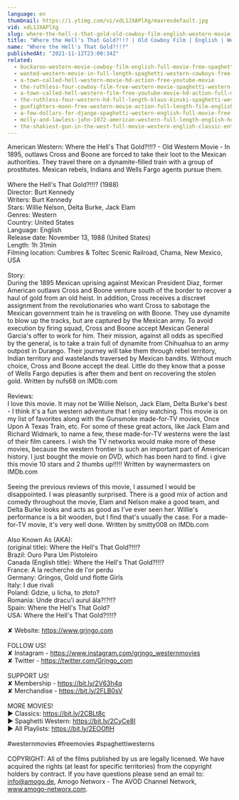 ```yaml
---
language: en
thumbnail: https://i.ytimg.com/vi/xdL1JXAPlXg/maxresdefault.jpg
vid: xdL1JXAPlXg
slug: where-the-hell-s-that-gold-old-cowboy-film-english-western-movie-in-full-length
title: "Where the Hell's That Gold?!!? | Old Cowboy Film | English | Western Movie in Full Length"
name: "Where the Hell's That Gold?!!?"
publishedAt: "2021-11-12T23:00:34Z"
related:
  - buckaroo-western-movie-cowboy-film-english-full-movie-free-spaghetti-western
  - wanted-western-movie-in-full-length-spaghetti-western-cowboys-free-movie
  - a-town-called-hell-western-movie-hd-action-free-youtube-movie
  - the-ruthless-four-cowboy-film-free-western-movie-spaghetti-western-english
  - a-town-called-hell-western-film-free-youtube-movie-hd-action-full-movie
  - the-ruthless-four-western-hd-full-length-klaus-kinski-spaghetti-western-full-movie
  - gunfighters-moon-free-western-movie-action-full-length-film-english
  - a-few-dollars-for-django-spaghetti-western-english-full-movie-free-full-youtube-movies
  - molly-and-lawless-john-1972-american-western-full-length-english-hd-free-full-moves
  - the-shakiest-gun-in-the-west-full-movie-western-english-classic-entire-film-full-free-movies
---
```


American Western: Where the Hell's That Gold?!!!? - Old Western Movie - In 1895, outlaws Cross and Boone are forced to take their loot to the Mexican authorities. They travel there on a dynamite-filled train with a group of prostitutes. Mexican rebels, Indians and Wells Fargo agents pursue them.<br />
<br />
Where the Hell's That Gold?!!!? (1988)<br />
Director: Burt Kennedy<br />
Writers: Burt Kennedy<br />
Stars: Willie Nelson, Delta Burke, Jack Elam<br />
Genres: Western<br />
Country: United States<br />
Language: English<br />
Release date: November 13, 1988 (United States)<br />
Length: 1h 31min<br />
Filming location: Cumbres & Toltec Scenic Railroad, Chama, New Mexico, USA<br />
<br />
Story:<br />
During the 1895 Mexican uprising against Mexican President Diaz, former American outlaws Cross and Boone venture south of the border to recover a haul of gold from an old heist. In addition, Cross receives a discreet assignment from the revolutionaries who want Cross to sabotage the Mexican government train he is traveling on with Boone. They use dynamite to blow up the tracks, but are captured by the Mexican army. To avoid execution by firing squad, Cross and Boone accept Mexican General Garcia's offer to work for him. Their mission, against all odds as specified by the general, is to take a train full of dynamite from Chihuahua to an army outpost in Durango. Their journey will take them through rebel territory, Indian territory and wastelands traversed by Mexican bandits. Without much choice, Cross and Boone accept the deal. Little do they know that a posse of Wells Fargo deputies is after them and bent on recovering the stolen gold. Written by nufs68 on IMDb.com<br />
<br />
Reviews:<br />
I love this movie. It may not be Willie Nelson, Jack Elam, Delta Burke's best - I think it's a fun western adventure that I enjoy watching. This movie is on my list of favorites along with the Gunsmoke made-for-TV movies, Once Upon A Texas Train, etc. For some of these great actors, like Jack Elam and Richard Widmark, to name a few, these made-for-TV westerns were the last of their film careers. I wish the TV networks would make more of these movies, because the western frontier is such an important part of American history. I just bought the movie on DVD, which has been hard to find. i give this movie 10 stars and 2 thumbs up!!!!! Written by waynermasters on IMDb.com<br />
<br />
Seeing the previous reviews of this movie, I assumed I would be disappointed. I was pleasantly surprised. There is a good mix of action and comedy throughout the movie, Elam and Nelson make a good team, and Delta Burke looks and acts as good as I've ever seen her. Willie's performance is a bit wooden, but I find that's usually the case. For a made-for-TV movie, it's very well done. Written by smitty008 on IMDb.com<br />
<br />
Also Known As (AKA):<br />
(original title): Where the Hell's That Gold?!!!?<br />
Brazil: Ouro Para Um Pistoleiro<br />
Canada (English title): Where the Hell's That Gold?!!!?<br />
France: A la recherche de l'or perdu<br />
Germany: Gringos, Gold und flotte Girls<br />
Italy: I due rivali<br />
Poland: Gdzie, u licha, to złoto?<br />
Romania: Unde dracu'i aurul ăla?!?!!?<br />
Spain: Where the Hell's That Gold?<br />
USA: Where the Hell's That Gold?!!!!?<br />
<br />
✘ Website: https://www.grjngo.com<br />
<br />
FOLLOW US!<br />
✘ Instagram - https://www.instagram.com/grjngo_westernmovies<br />
✘ Twitter - https://twitter.com/Grjngo_com<br />
<br />
SUPPORT US!<br />
✘ Membership - https://bit.ly/2V63h4q<br />
✘ Merchandise - https://bit.ly/2FLB0sV<br />
<br />
MORE MOVIES! <br />
► Classics: https://bit.ly/2CBLt8c <br />
► Spaghetti Western: https://bit.ly/2CyCe8I <br />
► All Playlists: https://bit.ly/2EOOfIH <br />
<br />
#westernmovies #freemovies #spaghettiwesterns<br />
<br />
COPYRIGHT: All of the films published by us are legally licensed. We have acquired the rights (at least for specific territories) from the copyright holders by contract. If you have questions please send an email to: info@amogo.de, Amogo Networx - The AVOD Channel Network, www.amogo-networx.com.